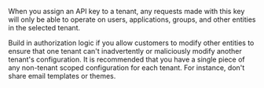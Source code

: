 ---
---

When you assign an API key to a tenant, any requests made with this key will only be able to operate on users, applications, groups, and other entities in the selected tenant.

<APIKeyCrossTenantNote />

Build in authorization logic if you allow customers to modify other entities to ensure that one tenant can't inadvertently or maliciously modify another tenant's configuration. It is recommended that you have a single piece of any non-tenant scoped configuration for each tenant. For instance, don't share email templates or themes.
